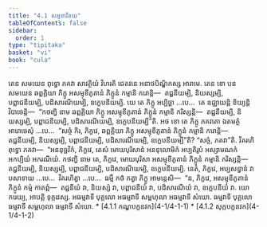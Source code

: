 ```yaml
---
title: "4.1 សម្មុខាវិនយ"
tableOfContents: false
sidebar:
  order: 1
type: "tipitaka"
basket: "vi"
book: "cula"
---
```



<DynamicBreadcrumb />

<Division number="185" book="cula">

<Paragraph number="785" book="cula">
តេន សមយេន ពុទ្ធោ ភគវា សាវត្ថិយំ វិហរតិ ជេតវនេ អនាថបិណ្ឌិកស្ស អារាមេ. តេន ខោ បន សមយេន ឆព្ពគ្គិយា ភិក្ខូ អសម្មុខីភូតានំ ភិក្ខូនំ កម្មានិ ករោន្តិ—  តជ្ជនីយម្បិ, និយស្សម្បិ, បព្ពាជនីយម្បិ, បដិសារណីយម្បិ, ឧក្ខេបនីយម្បិ. យេ តេ ភិក្ខូ អប្បិច្ឆា …បេ…  តេ ឧជ្ឈាយន្តិ ខិយ្យន្តិ វិបាចេន្តិ—  “កថញ្ហិ នាម ឆព្ពគ្គិយា ភិក្ខូ អសម្មុខីភូតានំ ភិក្ខូនំ កម្មានិ ករិស្សន្តិ—  តជ្ជនីយម្បិ, និយស្សម្បិ, បព្ពាជនីយម្បិ, បដិសារណីយម្បិ, ឧក្ខេបនីយម្បី”តិ. អថ ខោ តេ ភិក្ខូ ភគវតោ ឯតមត្ថំ អារោចេសុំ …បេ…  “សច្ចំ កិរ, ភិក្ខវេ, ឆព្ពគ្គិយា ភិក្ខូ អសម្មុខីភូតានំ ភិក្ខូនំ កម្មានិ ករោន្តិ—  តជ្ជនីយម្បិ, និយស្សម្បិ, បព្ពាជនីយម្បិ, បដិសារណីយម្បិ, ឧក្ខេបនីយម្បី”តិ? “សច្ចំ, ភគវា”តិ. វិគរហិ ពុទ្ធោ ភគវា—  “អននុច្ឆវិកំ, ភិក្ខវេ, តេសំ មោឃបុរិសានំ អននុលោមិកំ អប្បតិរូបំ អស្សាមណកំ អកប្បិយំ អករណីយំ. កថញ្ហិ នាម តេ, ភិក្ខវេ, មោឃបុរិសា អសម្មុខីភូតានំ ភិក្ខូនំ កម្មានិ ករិស្សន្តិ—  តជ្ជនីយម្បិ, និយស្សម្បិ, បព្ពាជនីយម្បិ, បដិសារណីយម្បិ, ឧក្ខេបនីយម្បិ. នេតំ, ភិក្ខវេ, អប្បសន្នានំ វា បសាទាយ …បេ…  វិគរហិត្វា …បេ…  ធម្មឹ កថំ កត្វា ភិក្ខូ អាមន្តេសិ—  “ន, ភិក្ខវេ, អសម្មុខីភូតានំ ភិក្ខូនំ កម្មំ កាតព្ពំ—  តជ្ជនីយំ វា, និយស្សំ វា, បព្ពាជនីយំ វា, បដិសារណីយំ វា, ឧក្ខេបនីយំ វា. យោ ករេយ្យ, អាបត្តិ ទុក្កដស្ស.


</Paragraph>

</Division>
<Division number="186" book="cula">

<Paragraph number="786" book="cula">
អធម្មវាទី បុគ្គលោ អធម្មវាទី សម្ពហុលា អធម្មវាទី សំឃោ. ធម្មវាទី បុគ្គលោ ធម្មវាទី សម្ពហុលា ធម្មវាទី សំឃោ.

</Paragraph>
</Division>

<TableOfContents book="cula" section="4.1">
* [4.1.1 កណ្ហបក្ខនវក](4-1/4-1-1)
* [4.1.2 សុក្កបក្ខនវក](4-1/4-1-2)
</TableOfContents>